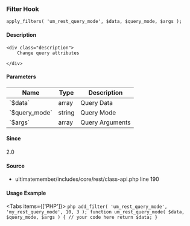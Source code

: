 
### Filter Hook    
    
```
apply_filters( 'um_rest_query_mode', $data, $query_mode, $args );
```

#### Description
    <div class="description">
        Change query attributes
 
    </div>

#### Parameters
            
<table className="table-auto mt-2 border dark:border-gray-500 p-5 text-sm text-left">
<thead>
<tr>
<th  className="px-3">Name</th>
<th  className="px-3">Type</th>
<th  className="px-3">Description</th>
</tr>
</thead>
<tbody>
               <tr >
               <td className="px-3 py-2">`$data`</td>
               <td className="px-3 py-2">array</td>
               <td className="px-3 py-2 text-sm">Query Data</td>
               </tr>
               <tr >
               <td className="px-3 py-2">`$query_mode`</td>
               <td className="px-3 py-2">string</td>
               <td className="px-3 py-2 text-sm">Query Mode</td>
               </tr>
               <tr >
               <td className="px-3 py-2">`$args`</td>
               <td className="px-3 py-2">array</td>
               <td className="px-3 py-2 text-sm">Query Arguments</td>
               </tr>
</tbody>
</table>

#### Since
<div class="description">
2.0
</div>

#### Source
  - <Link href="/developer/files/includes-core-rest-class-api#source-view.190">ultimatemember/includes/core/rest/class-api.php</Link> <Link href="/developer/files/includes-core-rest-class-api#source-view.190">line 190</Link>



#### Usage Example

<Tabs items={['PHP']}>
    <Tab>
    ```php
    add_filter( 'um_rest_query_mode', 'my_rest_query_mode', 10, 3 );
 function um_rest_query_mode( $data, $query_mode, $args ) {
     // your code here
     return $data;
 }
    ```
    </Tab>
</Tabs>